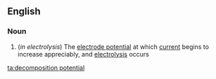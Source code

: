 ==English==

===Noun===
{{en-noun|sg=[[decomposition]] [[potential]]}}

#{{chemistry}} (''in electrolysis'') The [[electrode potential]] at which [[current]] begins to increase appreciably, and [[electrolysis]] occurs

[[ta:decomposition potential]]